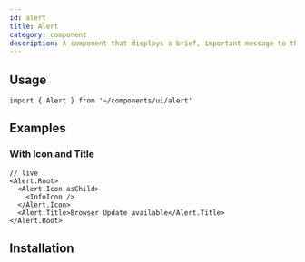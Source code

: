 ```yaml
---
id: alert
title: Alert
category: component
description: A component that displays a brief, important message to the user.
---
```


<ComponentPlayground />

## Usage

```tsx
import { Alert } from '~/components/ui/alert'
```

## Examples

### With Icon and Title

```tsx
// live
<Alert.Root>
  <Alert.Icon asChild>
    <InfoIcon />
  </Alert.Icon>
  <Alert.Title>Browser Update available</Alert.Title>
</Alert.Root>
```

## Installation

<InstallationGuide />
